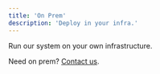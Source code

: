 ```yaml
---
title: 'On Prem'
description: 'Deploy in your infra.'
---
```


Run our system on your own infrastructure.

Need on prem? [Contact us](https://calendly.com/jack-subconscious/dedicated).
